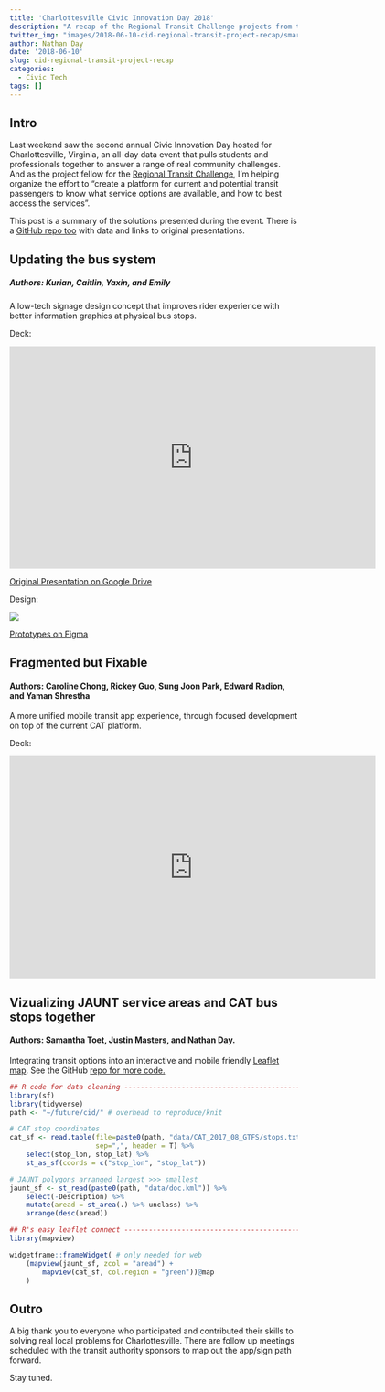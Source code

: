 ```yaml
---
title: 'Charlottesville Civic Innovation Day 2018'
description: "A recap of the Regional Transit Challenge projects from the initial hack event."
twitter_img: "images/2018-06-10-cid-regional-transit-project-recap/smart_cville_laptop.png"
author: Nathan Day
date: '2018-06-10'
slug: cid-regional-transit-project-recap
categories:
  - Civic Tech
tags: []
---
```


## Intro

Last weekend saw the second annual Civic Innovation Day hosted for Charlottesville, Virginia, an all-day data event that pulls students and professionals together to answer a range of real community challenges. And as the project fellow for the [Regional Transit Challenge](https://www.smartcville.com/charlottesville-civic-innovation-day-2018/), I'm helping organize the effort to "create a platform for current and potential transit passengers to know what service options are available, and how to best access the services".

This post is a summary of the solutions presented during the event. There is a [GitHub repo too](https://github.com/Smart-Cville/CID-2018-Regional-Transit-Challenge) with data and links to original presentations.

## Updating the bus system
##### Authors: Kurian, Caitlin, Yaxin, and Emily

A low-tech signage design concept that improves rider experience with better information graphics at physical bus stops.

Deck:

<!--html_preserve-->
<iframe src="https://docs.google.com/presentation/d/e/2PACX-1vRo0vCTLNaZ6zT-_UUtQ1tpOOC8sZfiDa9qMW47recJzWOsuZUvcOY0pcf7ueZqHBN-6MkrRhEE6xRc/embed?start=false&loop=false&delayms=3000" frameborder="0" width="640" height="389" allowfullscreen="true" mozallowfullscreen="true" webkitallowfullscreen="true"></iframe>
<!--/html_preserve-->

[Original Presentation on Google Drive](https://docs.google.com/presentation/d/1YaRRpS7c1sZ0nJa48UyGmU0kfkCY_FJnXnzSNiYD1Zs/edit?usp=sharing)

Design: 

![](/images/2018-06-10-cid-regional-transit-project-recap/Frame2.png)

[Prototypes on Figma](https://www.figma.com/file/EwL14peMBIfGrnl72Mad3s84/Bus-Stop-Signs)

## Fragmented but Fixable

#### Authors: Caroline Chong,  Rickey Guo, Sung Joon Park,  Edward Radion, and Yaman Shrestha

A more unified mobile transit app experience, through focused development on top of the current CAT platform.

Deck:

<!--html_preserve-->
<iframe src="https://docs.google.com/presentation/d/e/2PACX-1vRlRe8NA6ICiWAquho09vR0E-okGev4aYRbkni1JUKAHaPbpgqoZZFpIKahIg3_bMaenru2SiwNS_oP/embed?start=false&loop=false&delayms=3000" frameborder="0" width="640" height="389" allowfullscreen="true" mozallowfullscreen="true" webkitallowfullscreen="true"></iframe>
<!--/html_preserve-->


## Vizualizing JAUNT service areas and CAT bus stops together

#### Authors: Samantha Toet, Justin Masters, and Nathan Day.

Integrating transit options into an interactive and mobile friendly [Leaflet map](https://leafletjs.com/). See the GitHub [repo for more code.](https://github.com/Smart-Cville/CID-2018-Regional-Transit-Challenge/blob/master/jaunt_leaflet.R)

```r
## R code for data cleaning ------------------------------------------------
library(sf)
library(tidyverse)
path <- "~/future/cid/" # overhead to reproduce/knit

# CAT stop coordinates
cat_sf <- read.table(file=paste0(path, "data/CAT_2017_08_GTFS/stops.txt"), 
                     sep=",", header = T) %>%
    select(stop_lon, stop_lat) %>%
    st_as_sf(coords = c("stop_lon", "stop_lat"))

# JAUNT polygons arranged largest >>> smallest
jaunt_sf <- st_read(paste0(path, "data/doc.kml")) %>%
    select(-Description) %>%
    mutate(aread = st_area(.) %>% unclass) %>%
    arrange(desc(aread))
```

```r
## R's easy leaflet connect --------------------------------------------------
library(mapview)

widgetframe::frameWidget( # only needed for web
    (mapview(jaunt_sf, zcol = "aread") +
        mapview(cat_sf, col.region = "green"))@map
    ) 
```

## Outro

A big thank you to everyone who participated and contributed their skills to solving real local problems for Charlottesville. There are follow up meetings scheduled with the transit authority sponsors to map out the app/sign path forward. 

Stay tuned.
